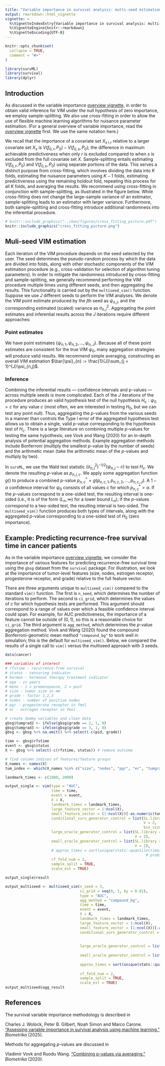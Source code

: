 ```yaml
---
title: "Variable importance in survival analysis: multi-seed estimation"
output: rmarkdown::html_vignette
vignette: >
  %\VignetteIndexEntry{Variable importance in survival analysis: multi-seed estimation}
  %\VignetteEngine{knitr::rmarkdown}
  %\VignetteEncoding{UTF-8}
---
```


```r
knitr::opts_chunk$set(
  collapse = TRUE,
  comment = "#>"
)
```

```r
library(survML)
library(survival)
library(dplyr)
```

## Introduction

As discussed in the variable importance [overview vignette](https://cwolock.github.io/survML/articles/variable_importance.html), in order to obtain valid inference for VIM under the null hypothesis of zero importance, we employ sample-splitting. We also use cross-fitting in order to allow the use of flexible machine learning algorithms for nuisance parameter estimation. (For a general overview of variable importance, read the [overview vignette](https://cwolock.github.io/survML/articles/variable_importance.html) first. We use the same notation here.) 

We recall that the importance of a covariate set $X_{s \setminus r}$ relative to a larger covariate set $X_s$ is $V(f_{0,r}, P_0) - V(f_{0,s}, P_0)$; the difference in maximum achievable predictiveness when only $r$ is excluded compared to when $s$ is excluded from the full covariate set $X$. Sample-splitting entails estimating $V(f_{0,r}, P_0)$ and $V(f_{0,s}, P_0)$ using separate portions of the data. This serves a distinct purpose from cross-fitting, which involves dividing the data into $K$ folds, estimating the nuisance parameters using $K-1$ folds, estimating predictiveness using the remaining holdout fold, repeating this process for all $K$ folds, and averaging the results. We recommend using cross-fitting in conjunction with sample-splitting, as illustrated in the figure below. While cross-fitting does not change the large-sample variance of an estimator, sample-splitting leads to an estimator with larger variance. Furthermore, both sample-splitting and cross-fitting introduce additional randomness into the inferential procedure. 

<!-- ![](cross_fitting_picture.pdf){width=600px} -->

```r
# knitr::include_graphics("../man/figures/cross_fitting_picture.pdf")
knitr::include_graphics("cross_fitting_picture.png")
```

## Muli-seed VIM estimation

Each iteration of the VIM procedure depends on the seed selected by the user. The seed determines the pseudo-random process by which the data are divided into folds, along with other stochastic components of the VIM estimation procedure (e.g., cross-validation for selection of algorithm tuning parameters). In order to mitigate the randomness introduced by cross-fitting and sample-splitting, we generally recommend performing the VIM procedure multiple times using different seeds, and then aggregating the results. This functionality is carried out by the `multiseed_vim()` function. Suppose we use $J$ different seeds to perform the VIM analyses. We denote the VIM point estimate produced by the $j$th seed as $\psi_{n,j}$, and the corresponding estimated (scaled) variance as $\sigma^2_{n,j}$. Aggregating the point estimates and inferential results across the $J$ iterations require different approaches: 

### Point estimates
We have point estimates $\{\psi_{n,1}, \psi_{n,2}, \ldots, \psi_{n,J}\}$. Because all of these point estimates are consistent for the true VIM $\psi_{0}$, many aggregation strategies will produce valid results. We recommend simple averaging, constructing an overall VIM estimation $\bar{\psi}_{n} := \frac{1}{J}\sum_{j = 1}^{J}\psi_{n,j}$. 

### Inference 
Combining the inferential results --- confidence intervals and p-values --- across multiple seeds is more complicated. Each of the $J$ iterations of the procedure produces an valid hypothesis test of the null hypothesis $H_{c}: \psi_0 = c$ for any value $c$ (most often, we are interested in testing $H_0$, but we can test any point null). Thus, aggregating the $p$-values from the various seeds in a manner than controls the Type I error of the aggregated hypothesis test allows us to obtain a single, valid $p$-value corresponding to the hypothesis test of $H_c$. There is a large literature on combining multiple $p$-values for testing the same hypothesis; see Vovk and Wang (2020) for an in-depth analysis of potential aggregation methods. Example aggregation methods include Bonferroni (multiply the smallest $p$-value by the number of seeds) and the arithmetic mean (take the arithmetic mean of the $p$-values and multiply by two). 

In `survML`, we use the Wald test statistic $(\sigma^2_{n,j})^{-1/2}(\psi_{n,j} - c)$ to test $H_c$. We denote the resulting $p$-value as $p_{n,j,c}$. We apply some aggregation function $g()$ to produce a combined $p$-value $p^*_{n,c} = g(p_{n,c,1}, p_{n,c,2}, \ldots, p_{n,c,J})$. A $1-\alpha$ confidence interval for $\psi_0$ consists of all values $c$ for which $p^*_{n,c} > \alpha$. If the $p$-values correspond to a one-sided test, the resulting interval is one-sided (i.e., it is of the form $(L_n, \infty)$ for a lower bound $L_n$); if the $p$-values correspond to a two-sided test, the resulting interval is two-sided. The `multiseed_vim()` function produces both types of intervals, along with the aggregated $p$-value corresponding to a one-sided test of $H_0$ (zero importance). 

## Example: Predicting recurrence-free survival time in cancer patients

As in the variable importance [overview vignette](https://cwolock.github.io/survML/articles/variable_importance.html), we consider the importance of various features for predicting recurrence-free survival time using the `gbsg` dataset from the `survival` package. For illustration, we look at the importance of tumor-level features (size, nodes, estrogen receptor, progesterone receptor, and grade) relative to the full feature vector. 

There are three arguments unique to `multiseed_vim()` compared to the standard `vim()` function. The first is `n_seed`, which determines the number of iterations to perform. The second is `ci_grid`, which determines the values of $c$ for which hypothesis tests are performed. This argument should correspond to a range of values over which a feasible confidence interval could span. For example, for AUC predictiveness, the importance of a feature cannot be outside of $(0,1)$, so this is a reasonable choice for `ci_grid`. The third argument is `agg_method`, which determines the $p$-value aggregation method. Vovk and Wang (2020) found the compound Bonferroni-geometric mean method `"compound_bg"` to work well in simulation; this is the default for `multiseed_vim()`. Below, we compared the results of a single call to `vim()` versus the multiseed approach with 3 seeds. 


```r
data(cancer)

### variables of interest
# rfstime - recurrence-free survival
# status - censoring indicator
# hormon - hormonal therapy treatment indicator
# age - in years
# meno - 1 = premenopause, 2 = post
# size - tumor size in mm
# grade - factor 1,2,3
# nodes - number of positive nodes
# pgr - progesterone receptor in fmol
# er - estrogen receptor in fmol

# create dummy variables and clean data
gbsg$tumgrad2 <- ifelse(gbsg$grade == 2, 1, 0)
gbsg$tumgrad3 <- ifelse(gbsg$grade == 3, 1, 0)
gbsg <- gbsg %>% na.omit() %>% select(-c(pid, grade))

time <- gbsg$rfstime
event <- gbsg$status
X <- gbsg %>% select(-c(rfstime, status)) # remove outcome 

# find column indices of features/feature groups
X_names <- names(X)
tum_index <- which(X_names %in% c("size", "nodes", "pgr", "er", "tumgrad2", "tumgrad3"))

landmark_times <- c(1000, 2000)

output_single <- vim(type = "AUC",
                     time = time,
                     event = event,
                     X = X,
                     landmark_times = landmark_times,
                     large_feature_vector = 1:ncol(X),
                     small_feature_vector = (1:ncol(X))[-as.numeric(tum_index)],
                     conditional_surv_generator_control = list(SL.library = c("SL.mean", "SL.glm"),
                                                               V = 2,
                                                               bin_size = 0.5),
                     large_oracle_generator_control = list(SL.library = c("SL.mean", "SL.glm"),
                                                           V = 2),
                     small_oracle_generator_control = list(SL.library = c("SL.mean", "SL.glm"),
                                                           V = 2),
                     # approx_times = sort(unique(stats::quantile(time[event == 1 & time <= max(landmark_times)],
                                                                # probs = seq(0, 1, by = 0.025)))),
                     cf_fold_num = 2,
                     sample_split = TRUE,
                     scale_est = TRUE)

output_single$result

output_multiseed <- multiseed_vim(n_seed = 3,
                                  ci_grid = seq(0, 1, by = 0.01),
                                  type = "AUC",
                                  agg_method = "compound_bg",
                                  time = time,
                                  event = event,
                                  X = X,
                                  landmark_times = landmark_times,
                                  large_feature_vector = 1:ncol(X),
                                  small_feature_vector = (1:ncol(X))[-as.numeric(tum_index)],
                                  conditional_surv_generator_control = list(SL.library = c("SL.mean", "SL.glm"),
                                                                            V = 2,
                                                                            bin_size = 0.5),
                                  large_oracle_generator_control = list(SL.library = c("SL.mean", "SL.glm"),
                                                                        V = 2),
                                  small_oracle_generator_control = list(SL.library = c("SL.mean", "SL.glm"),
                                                                        V = 2),
                                  approx_times = sort(unique(stats::quantile(time[event == 1 & time <= max(landmark_times)],
                                                                             probs = seq(0, 1, by = 0.025)))),
                                  cf_fold_num = 2,
                                  sample_split = TRUE,
                                  scale_est = TRUE)
output_multiseed$agg_result
```


## References 

The survival variable importance methodology is described in

Charles J. Wolock, Peter B. Gilbert, Noah Simon and Marco Carone. ["Assessing variable importance in survival analysis using machine learning."](https://doi.org/10.1093/biomet/asae061) *Biometrika* (2025). 

Methods for aggregating $p$-values are discussed in 

Vladimir Vovk and Ruodu Wang. ["Combining p-values via averaging."](https://doi.org/10.1093/biomet/asaa027) *Biometrika* (2020). 

